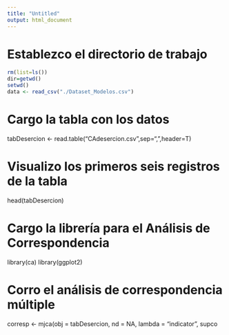 ```yaml
---
title: "Untitled"
output: html_document
---
```


# Establezco el directorio de trabajo

```r
rm(list=ls())
dir=getwd()
setwd()
data <- read_csv("./Dataset_Modelos.csv")
```

# Cargo la tabla con los datos
tabDesercion <- read.table("CAdesercion.csv",sep=",",header=T)

# Visualizo los primeros seis registros de la tabla
head(tabDesercion)

# Cargo la librería para el Análisis de Correspondencia
library(ca)
library(ggplot2)

# Corro el análisis de correspondencia múltiple
corresp <- mjca(obj = tabDesercion, 
                nd = NA, 
                lambda = "indicator", 
                supco
